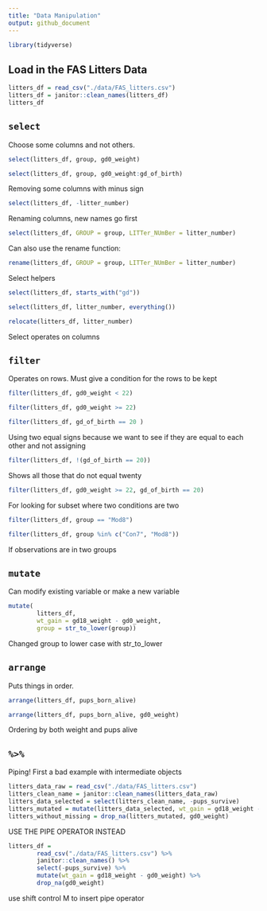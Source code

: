 ```yaml
---
title: "Data Manipulation"
output: github_document
---
```


```r
library(tidyverse)
```

## Load in the FAS Litters Data

```r
litters_df = read_csv("./data/FAS_litters.csv")
litters_df = janitor::clean_names(litters_df)
litters_df
```

## `select` 

Choose some columns and not others. 

```r
select(litters_df, group, gd0_weight)
```

```r
select(litters_df, group, gd0_weight:gd_of_birth)
```

Removing some columns with minus sign

```r
select(litters_df, -litter_number)
```

Renaming columns, new names go first 

```r
select(litters_df, GROUP = group, LITTer_NUmBer = litter_number)
```

Can also use the rename function: 

```r
rename(litters_df, GROUP = group, LITTer_NUmBer = litter_number)
```

Select helpers

```r
select(litters_df, starts_with("gd"))
```

```r
select(litters_df, litter_number, everything())
```

```r
relocate(litters_df, litter_number)
```

Select operates on columns

## `filter`

Operates on rows. Must give a condition for the rows to be kept 

```r
filter(litters_df, gd0_weight < 22)
```

```r
filter(litters_df, gd0_weight >= 22)
```

```r
filter(litters_df, gd_of_birth == 20 )
```
 Using two equal signs because we want to see if they are equal to each other and not assigning 

```r
filter(litters_df, !(gd_of_birth == 20))
```
Shows all those that do not equal twenty 

```r
filter(litters_df, gd0_weight >= 22, gd_of_birth == 20)
```
For looking for subset where two conditions are two 

```r
filter(litters_df, group == "Mod8")
```

```r
filter(litters_df, group %in% c("Con7", "Mod8"))
```
If observations are in two groups

## `mutate`

Can modify existing variable or make a new variable

```r
mutate(
        litters_df, 
        wt_gain = gd18_weight - gd0_weight,
        group = str_to_lower(group))
```
Changed group to lower case with str_to_lower

## `arrange`

Puts things in order. 

```r
arrange(litters_df, pups_born_alive)
```

```r
arrange(litters_df, pups_born_alive, gd0_weight)
```
Ordering by both weight and pups alive 

## `%>%` 

Piping! First a bad example with intermediate objects
```r
litters_data_raw = read_csv("./data/FAS_litters.csv")
litters_clean_name = janitor::clean_names(litters_data_raw)
litters_data_selected = select(litters_clean_name, -pups_survive)
litters_mutated = mutate(litters_data_selected, wt_gain = gd18_weight - gd0_weight)
litters_without_missing = drop_na(litters_mutated, gd0_weight)
```

USE THE PIPE OPERATOR INSTEAD

```r
litters_df = 
        read_csv("./data/FAS_litters.csv") %>% 
        janitor::clean_names() %>% 
        select(-pups_survive) %>% 
        mutate(wt_gain = gd18_weight - gd0_weight) %>% 
        drop_na(gd0_weight)
```

use shift control M to insert pipe operator












